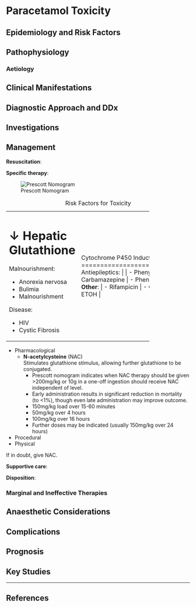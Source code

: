 # Paracetamol Toxicity {#sec-pmolod}


## Epidemiology and Risk Factors

## Pathophysiology

### Aetiology

## Clinical Manifestations

## Diagnostic Approach and DDx

## Investigations

## Management

**Resuscitation**:\

**Specific therapy**:

:::column-margin
![Prescott Nomogram](/resources/prescott.png)

: Risk Factors for Toxicity

+-----------------------+---------------------------+
| ↓ Hepatic Glutathione | Cytochrome P450 Induction |
+=======================+===========================+
| Malnourishment:       | Antiepileptics:           |
|                       |                           |
| - Anorexia nervosa    | - Phenytoin               |
| - Bulimia             | - Carbamazepine           |
| - Malnourishment      | - Phenobarbital           |
|                       |                           |
| Disease:              | **Other**:                    |
|                       |                           |
| - HIV                 | - Rifampicin              |
| - Cystic Fibrosis     | - Chronic ETOH            |
+-----------------------+---------------------------+
:::

* Pharmacological
	* **N-acetylcysteine** (NAC)\
	Stimulates glutathione stimulus, allowing further glutathione to be conjugated.
		* Prescott nomogram indicates when NAC therapy should be given\
		>200mg/kg or 10g in a one-off ingestion should receive NAC independent of level.
		* Early administration results in significant reduction in mortality (to <1%), though even late administration may improve outcome.
		* 150mg/kg load over 15-60 minutes
		* 50mg/kg over 4 hours
		* 100mg/kg over 16 hours
		* Further doses may be indicated (usually 150mg/kg over 24 hours)
* Procedural
* Physical


:::column-margin
If in doubt, give NAC.
:::


**Supportive care**:

**Disposition**:

### Marginal and Ineffective Therapies

## Anaesthetic Considerations

## Complications

## Prognosis

## Key Studies


---

## References